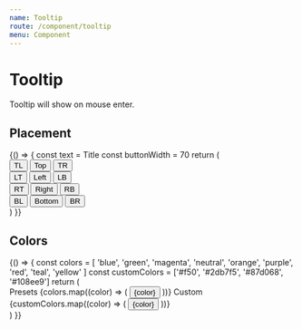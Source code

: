```yaml
---
name: Tooltip
route: /component/tooltip
menu: Component
---
```



# Tooltip

<Playground>
  <Tooltip title='prompt text'>
    <span>Tooltip will show on mouse enter.</span>
  </Tooltip>
</Playground>

## Placement

<Playground>
  {() => {
    const text = <span>Title</span>
    const buttonWidth = 70
    return (
      <div>
        <div style={{ marginLeft: buttonWidth, whiteSpace: 'nowrap' }}>
          <Tooltip placement='topLeft' title={text}>
            <Button style={{ width: buttonWidth }}>TL</Button>
          </Tooltip>
          <Tooltip placement='top' title={text}>
            <Button style={{ width: buttonWidth }}>Top</Button>
          </Tooltip>
          <Tooltip placement='topRight' title={text}>
            <Button style={{ width: buttonWidth }}>TR</Button>
          </Tooltip>
        </div>
        <div style={{ width: buttonWidth, float: 'left' }}>
          <Tooltip placement='leftTop' title={text}>
            <Button style={{ width: buttonWidth }}>LT</Button>
          </Tooltip>
          <Tooltip placement='left' title={text}>
            <Button style={{ width: buttonWidth }}>Left</Button>
          </Tooltip>
          <Tooltip placement='leftBottom' title={text}>
            <Button style={{ width: buttonWidth }}>LB</Button>
          </Tooltip>
        </div>
        <div style={{ width: buttonWidth, marginLeft: buttonWidth * 4 }}>
          <Tooltip placement='rightTop' title={text}>
            <Button style={{ width: buttonWidth }}>RT</Button>
          </Tooltip>
          <Tooltip placement='right' title={text}>
            <Button style={{ width: buttonWidth }}>Right</Button>
          </Tooltip>
          <Tooltip placement='rightBottom' title={text}>
            <Button style={{ width: buttonWidth }}>RB</Button>
          </Tooltip>
        </div>
        <div
          style={{
            marginLeft: buttonWidth,
            clear: 'both',
            whiteSpace: 'nowrap'
          }}
        >
          <Tooltip placement='bottomLeft' title={text}>
            <Button style={{ width: buttonWidth }}>BL</Button>
          </Tooltip>
          <Tooltip placement='bottom' title={text}>
            <Button style={{ width: buttonWidth }}>Bottom</Button>
          </Tooltip>
          <Tooltip placement='bottomRight' title={text}>
            <Button style={{ width: buttonWidth }}>BR</Button>
          </Tooltip>
        </div>
      </div>
    )
  }}
</Playground>

## Colors

<Playground>
  {() => {
    const colors = [
      'blue',
      'green',
      'magenta',
      'neutral',
      'orange',
      'purple',
      'red',
      'teal',
      'yellow'
    ]
    const customColors = ['#f50', '#2db7f5', '#87d068', '#108ee9']
    return (
      <div>
        <Divider orientation='left'>Presets</Divider>
        <Space>
          {colors.map((color) => (
            <Tooltip
              title='prompt text'
              color={color}
              key={color}
            >
              <Button>{color}</Button>
            </Tooltip>
          ))}
        </Space>
        <Divider orientation='left'>Custom</Divider>
        <Space>
          {customColors.map((color) => (
            <Tooltip
              title='prompt text'
              color={color}
              key={color}
            >
              <Button>{color}</Button>
            </Tooltip>
          ))}
        </Space>
      </div>
    )
}}

</Playground>
